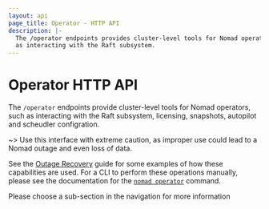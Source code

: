 ```yaml
---
layout: api
page_title: Operator - HTTP API
description: |-
  The /operator endpoints provides cluster-level tools for Nomad operators, such
  as interacting with the Raft subsystem.
---
```


# Operator HTTP API

The `/operator` endpoints provide cluster-level tools for Nomad operators, such
as interacting with the Raft subsystem, licensing, snapshots, autopilot and scheudler configration.

~> Use this interface with extreme caution, as improper use could lead to a
Nomad outage and even loss of data.

See the [Outage Recovery](https://learn.hashicorp.com/tutorials/nomad/outage-recovery) guide for some examples of how
these capabilities are used. For a CLI to perform these operations manually,
please see the documentation for the
[`nomad operator`](/docs/commands/operator) command.

Please choose a sub-section in the navigation for more information

